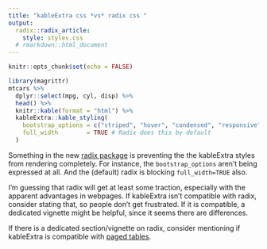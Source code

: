 ```yaml
---
title: "kableExtra css *vs* radix css "
output: 
  radix::radix_article:
    style: styles.css
  # rmarkdown::html_document
---
```


```r
knitr::opts_chunk$set(echo = FALSE)
```

```r
library(magrittr)
mtcars %>% 
  dplyr::select(mpg, cyl, disp) %>% 
  head() %>% 
  knitr::kable(format = "html") %>%
  kableExtra::kable_styling(
    bootstrap_options = c("striped", "hover", "condensed", "responsive"),
    full_width        = TRUE # Radix does this by default
  ) 
```


Something in the new [radix package](https://rstudio.github.io/radix/)  is preventing the the kableExtra styles from rendering completely.  For instance, the `bootstrap_options` aren't being expressed at all.  And the (default) radix is blocking `full_width=TRUE` also.

I'm guessing that radix will get at least some traction, especially with the apparent advantages in webpages.  If kableExtra isn't compatible with radix, consider stating that, so people don't get frustrated.  If it is compatible, a dedicated vignette might be helpful, since it seems there are differences.

If there is a dedicated section/vignette on radix, consider mentioning if kableExtra is compatible with  [paged tables](https://rstudio.github.io/radix/tables.html#paged-tables).
